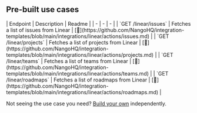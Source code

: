 
## Pre-built use cases

<AccordionGroup>


<Accordion title="Others">
| Endpoint | Description | Readme |
| - | - | - |
| `GET /linear/issues` | Fetches a list of issues from Linear | [🔗](https://github.com/NangoHQ/integration-templates/blob/main/integrations/linear/actions/issues.md) |
| `GET /linear/projects` | Fetches a list of projects from Linear | [🔗](https://github.com/NangoHQ/integration-templates/blob/main/integrations/linear/actions/projects.md) |
| `GET /linear/teams` | Fetches a list of teams from Linear | [🔗](https://github.com/NangoHQ/integration-templates/blob/main/integrations/linear/actions/teams.md) |
| `GET /linear/roadmaps` | Fetches a list of roadmaps from Linear | [🔗](https://github.com/NangoHQ/integration-templates/blob/main/integrations/linear/actions/roadmaps.md) |
</Accordion>

</AccordionGroup>

<Tip>Not seeing the use case you need? [Build your own](https://nango.dev/slack) independently.</Tip>
